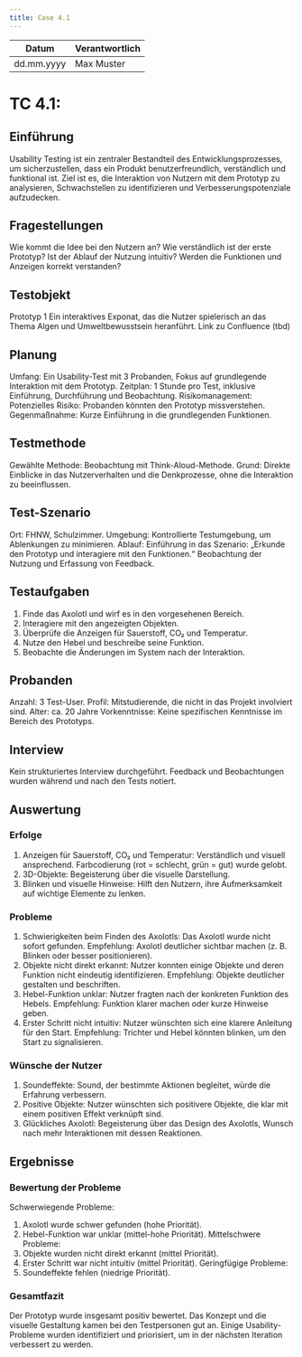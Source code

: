 ```yaml
---
title: Case 4.1
---
```


| Datum       | Verantwortlich |
|-------------|----------------|
| dd.mm.yyyy  | Max Muster     |

# TC 4.1: 

## Einführung
Usability Testing ist ein zentraler Bestandteil des Entwicklungsprozesses, um sicherzustellen, dass ein Produkt benutzerfreundlich, verständlich und funktional ist. Ziel ist es, die Interaktion von Nutzern mit dem Prototyp zu analysieren, Schwachstellen zu identifizieren und Verbesserungspotenziale aufzudecken.

## Fragestellungen
Wie kommt die Idee bei den Nutzern an?
Wie verständlich ist der erste Prototyp?
Ist der Ablauf der Nutzung intuitiv?
Werden die Funktionen und Anzeigen korrekt verstanden?

## Testobjekt
Prototyp 1
Ein interaktives Exponat, das die Nutzer spielerisch an das Thema Algen und Umweltbewusstsein heranführt.
Link zu Confluence (tbd)

## Planung
Umfang: Ein Usability-Test mit 3 Probanden, Fokus auf grundlegende Interaktion mit dem Prototyp.
Zeitplan: 1 Stunde pro Test, inklusive Einführung, Durchführung und Beobachtung.
Risikomanagement:
Potenzielles Risiko: Probanden könnten den Prototyp missverstehen.
Gegenmaßnahme: Kurze Einführung in die grundlegenden Funktionen.

## Testmethode
Gewählte Methode: Beobachtung mit Think-Aloud-Methode.
Grund: Direkte Einblicke in das Nutzerverhalten und die Denkprozesse, ohne die Interaktion zu beeinflussen.

## Test-Szenario
Ort: FHNW, Schulzimmer.
Umgebung: Kontrollierte Testumgebung, um Ablenkungen zu minimieren.
Ablauf:
Einführung in das Szenario: „Erkunde den Prototyp und interagiere mit den Funktionen.“
Beobachtung der Nutzung und Erfassung von Feedback.

## Testaufgaben
1. Finde das Axolotl und wirf es in den vorgesehenen Bereich.
2. Interagiere mit den angezeigten Objekten.
3. Überprüfe die Anzeigen für Sauerstoff, CO₂ und Temperatur.
4. Nutze den Hebel und beschreibe seine Funktion.
5. Beobachte die Änderungen im System nach der Interaktion.

## Probanden
Anzahl: 3 Test-User.
Profil:
Mitstudierende, die nicht in das Projekt involviert sind.
Alter: ca. 20 Jahre
Vorkenntnisse: Keine spezifischen Kenntnisse im Bereich des Prototyps.

## Interview
Kein strukturiertes Interview durchgeführt.
Feedback und Beobachtungen wurden während und nach den Tests notiert.

## Auswertung

### Erfolge 
1. Anzeigen für Sauerstoff, CO₂ und Temperatur:
Verständlich und visuell ansprechend.
Farbcodierung (rot = schlecht, grün = gut) wurde gelobt.
2. 3D-Objekte:
Begeisterung über die visuelle Darstellung.
3. Blinken und visuelle Hinweise:
Hilft den Nutzern, ihre Aufmerksamkeit auf wichtige Elemente zu lenken.

### Probleme
1. Schwierigkeiten beim Finden des Axolotls:
Das Axolotl wurde nicht sofort gefunden.
Empfehlung: Axolotl deutlicher sichtbar machen (z. B. Blinken oder besser positionieren).
2. Objekte nicht direkt erkannt:
Nutzer konnten einige Objekte und deren Funktion nicht eindeutig identifizieren.
Empfehlung: Objekte deutlicher gestalten und beschriften.
3. Hebel-Funktion unklar:
Nutzer fragten nach der konkreten Funktion des Hebels.
Empfehlung: Funktion klarer machen oder kurze Hinweise geben.
4. Erster Schritt nicht intuitiv:
Nutzer wünschten sich eine klarere Anleitung für den Start.
Empfehlung: Trichter und Hebel könnten blinken, um den Start zu signalisieren.

### Wünsche der Nutzer
1. Soundeffekte:
Sound, der bestimmte Aktionen begleitet, würde die Erfahrung verbessern.
2. Positive Objekte:
Nutzer wünschten sich positivere Objekte, die klar mit einem positiven Effekt verknüpft sind.
3. Glückliches Axolotl:
Begeisterung über das Design des Axolotls, Wunsch nach mehr Interaktionen mit dessen Reaktionen.

## Ergebnisse

### Bewertung der Probleme
Schwerwiegende Probleme:
1. Axolotl wurde schwer gefunden (hohe Priorität).
2. Hebel-Funktion war unklar (mittel-hohe Priorität).
Mittelschwere Probleme:
1. Objekte wurden nicht direkt erkannt (mittel Priorität).
2. Erster Schritt war nicht intuitiv (mittel Priorität).
Geringfügige Probleme:
1. Soundeffekte fehlen (niedrige Priorität).

### Gesamtfazit
Der Prototyp wurde insgesamt positiv bewertet.
Das Konzept und die visuelle Gestaltung kamen bei den Testpersonen gut an.
Einige Usability-Probleme wurden identifiziert und priorisiert, um in der nächsten Iteration verbessert zu werden.